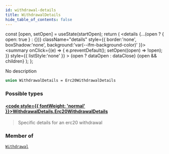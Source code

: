 ```yaml
---
id: withdrawal-details
title: WithdrawalDetails
hide_table_of_contents: false
---
```







  const [open, setOpen] = useState(startOpen);
  return (
    <details {...(open ? { open: true } : {})} className="details" style={{ border:'none', boxShadow:'none', background:'var(--ifm-background-color)' }}>
      <summary
        onClick={(e) => {
          e.preventDefault();
          setOpen((open) => !open);
        }}
        style={{ listStyle:'none' }}
      >
      {open ? dataOpen : dataClose}
      </summary>
      {open && children}
    </details>
  );
};




No description


```graphql
union WithdrawalDetails = Erc20WithdrawalDetails
```


### Possible types

#### [<code style={{ fontWeight: 'normal' }}>WithdrawalDetails.<b>Erc20WithdrawalDetails</b></code>](/testnet/api/graphql/objects/erc-20-withdrawal-details) <Badge class="secondary" text="object"/>
> Specific details for an erc20 withdrawal
> 



### Member of

[`Withdrawal`](/testnet/api/graphql/objects/withdrawal)  <Badge class="secondary" text="object"/>

